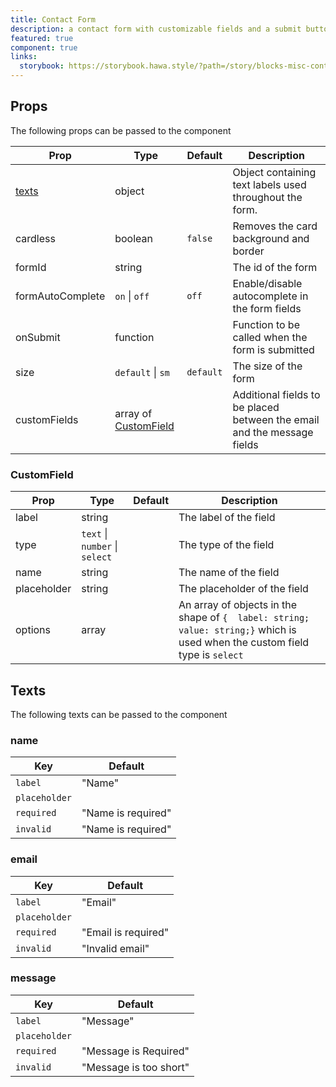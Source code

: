 ```yaml
---
title: Contact Form
description: a contact form with customizable fields and a submit button.
featured: true
component: true
links:
  storybook: https://storybook.hawa.style/?path=/story/blocks-misc-contact-form--default
---
```


<ComponentPreview name="contact-form-demo" />

## Props

The following props can be passed to the component

| Prop             | Type                                 | Default   | Description                                                             |
| ---------------- | ------------------------------------ | --------- | ----------------------------------------------------------------------- |
| [texts](#texts)  | object                               |           | Object containing text labels used throughout the form.                 |
| cardless         | boolean                              | `false`   | Removes the card background and border                                  |
| formId           | string                               |           | The id of the form                                                      |
| formAutoComplete | `on` \| `off`                        | `off`     | Enable/disable autocomplete in the form fields                          |
| onSubmit         | function                             |           | Function to be called when the form is submitted                        |
| size             | `default` \| `sm`                    | `default` | The size of the form                                                    |
| customFields     | array of [CustomField](#customfield) |           | Additional fields to be placed between the email and the message fields |

### CustomField

| Prop        | Type                           | Default | Description                                                                                                                   |
| ----------- | ------------------------------ | ------- | ----------------------------------------------------------------------------------------------------------------------------- |
| label       | string                         |         | The label of the field                                                                                                        |
| type        | `text` \| `number` \| `select` |         | The type of the field                                                                                                         |
| name        | string                         |         | The name of the field                                                                                                         |
| placeholder | string                         |         | The placeholder of the field                                                                                                  |
| options     | array                          |         | An array of objects in the shape of `{  label: string;  value: string;}` which is used when the custom field type is `select` |

## Texts

The following texts can be passed to the component

### name

| Key           | Default            |
| ------------- | ------------------ |
| `label`       | "Name"             |
| `placeholder` |                    |
| `required`    | "Name is required" |
| `invalid`     | "Name is required" |

### email

| Key           | Default             |
| ------------- | ------------------- |
| `label`       | "Email"             |
| `placeholder` |                     |
| `required`    | "Email is required" |
| `invalid`     | "Invalid email"     |

### message

| Key           | Default                |
| ------------- | ---------------------- |
| `label`       | "Message"              |
| `placeholder` |                        |
| `required`    | "Message is Required"  |
| `invalid`     | "Message is too short" |
